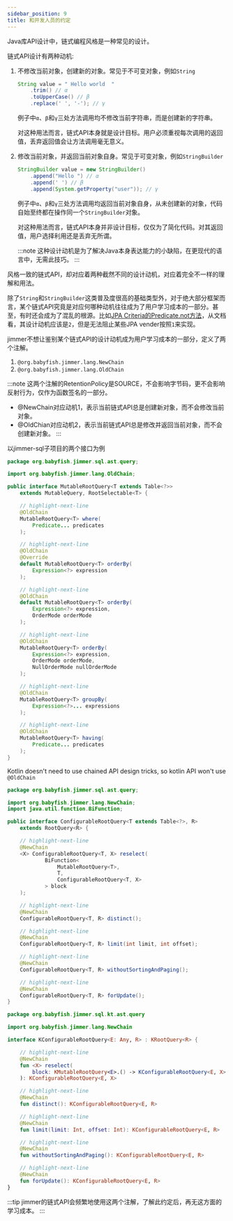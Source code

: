 ```yaml
---
sidebar_position: 9
title: 和开发人员的约定
---
```



Java库API设计中，链式编程风格是一种常见的设计。

链式API设计有两种动机:

1. 不修改当前对象，创建新的对象。常见于不可变对象，例如`String`

    ```java
    String value = " Hello world  "
        .trim() // α
        .toUpperCase() // β
        .replace(' ', '-'); // γ
    ```

    例子中`α`、`β`和`γ`三处方法调用均不修改当前字符串，而是创建新的字符串。

    对这种用法而言，链式API本身就是设计目标。用户必须重视每次调用的返回值，丢弃返回值会让方法调用毫无意义。

2. 修改当前对象，并返回当前对象自身。常见于可变对象，例如`StringBuilder`

    ```java
    StringBuilder value = new StringBuilder()
        .append("Hello ") // α
        .append(' ') // β
        .append(System.getProperty("user")); // γ
    ```

    例子中`α`、`β`和`γ`三处方法调用均返回当前对象自身，从未创建新的对象，代码自始至终都在操作同一个`StringBuilder`对象。

    对这种用法而言，链式API本身并非设计目标，仅仅为了简化代码。对其返回值，用户选择利用还是丢弃无所谓。

    :::note
    这种设计动机是为了解决Java本身表达能力的小缺陷，在更现代的语言中，无需此技巧。
    :::

风格一致的链式API，却对应着两种截然不同的设计动机，对应着完全不一样的理解和用法。

除了`String`和`StringBuilder`这类普及度很高的基础类型外，对于绝大部分框架而言，某个链式API究竟是对应何哪种动机往往成为了用户学习成本的一部分。甚至，有时还会成为了混乱的根源。比如[JPA Criteria的Predicate.not方法](https://docs.oracle.com/javaee/7/api/javax/persistence/criteria/Predicate.html#not--)，从文档看，其设计动机应该是`2`，但是无法阻止某些JPA vender按照`1`来实现。

jimmer不想让鉴别某个链式API的设计动机成为用户学习成本的一部分，定义了两个注解。

1. `@org.babyfish.jimmer.lang.NewChain`
2. `@org.babyfish.jimmer.lang.OldChain`

:::note
这两个注解的RetentionPolicy是SOURCE，不会影响字节码，更不会影响反射行为，仅作为函数签名的一部分。

- @NewChain对应动机1，表示当前链式API总是创建新对象，而不会修改当前对象。
- @OldChian对应动机2，表示当前链式API总是修改并返回当前对象，而不会创建新对象。
:::

以jimmer-sql子项目的两个接口为例

<Tabs groupId="language">
<TabItem value="java" label="Java">

```java title="MutableQuery.java"
package org.babyfish.jimmer.sql.ast.query;

import org.babyfish.jimmer.lang.OldChain;

public interface MutableRootQuery<T extends Table<?>> 
    extends MutableQuery, RootSelectable<T> {

    // highlight-next-line
    @OldChain
    MutableRootQuery<T> where(
        Predicate... predicates
    );

    // highlight-next-line
    @OldChain
    @Override
    default MutableRootQuery<T> orderBy(
        Expression<?> expression
    );

    // highlight-next-line
    @OldChain
    default MutableRootQuery<T> orderBy(
        Expression<?> expression, 
        OrderMode orderMode
    );

    // highlight-next-line
    @OldChain
    MutableRootQuery<T> orderBy(
        Expression<?> expression, 
        OrderMode orderMode, 
        NullOrderMode nullOrderMode
    );

    // highlight-next-line
    @OldChain
    MutableRootQuery<T> groupBy(
        Expression<?>... expressions
    );

    // highlight-next-line
    @OldChain
    MutableRootQuery<T> having(
        Predicate... predicates
    );
}
```

</TabItem>
<TabItem value="kotlin" label="Kotlin">

Kotlin doesn't need to use chained API design tricks, so kotlin API won't use `@OldChain`

</TabItem>
</Tabs>

<Tabs groupId="language">
<TabItem value="java" label="Java">

```java title="ConfigurableRootQuery.java"
package org.babyfish.jimmer.sql.ast.query;

import org.babyfish.jimmer.lang.NewChain;
import java.util.function.BiFunction;

public interface ConfigurableRootQuery<T extends Table<?>, R> 
    extends RootQuery<R> {

    // highlight-next-line
    @NewChain
    <X> ConfigurableRootQuery<T, X> reselect(
            BiFunction<
                MutableRootQuery<T>, 
                T, 
                ConfigurableRootQuery<T, X>
            > block
    );

    // highlight-next-line
    @NewChain
    ConfigurableRootQuery<T, R> distinct();

    // highlight-next-line
    @NewChain
    ConfigurableRootQuery<T, R> limit(int limit, int offset);

    // highlight-next-line
    @NewChain
    ConfigurableRootQuery<T, R> withoutSortingAndPaging();

    // highlight-next-line
    @NewChain
    ConfigurableRootQuery<T, R> forUpdate();
}
```

</TabItem>
<TabItem value="kotlin" label="Kotlin">

```kotlin
package org.babyfish.jimmer.sql.kt.ast.query

import org.babyfish.jimmer.lang.NewChain

interface KConfigurableRootQuery<E: Any, R> : KRootQuery<R> {

    // highlight-next-line
    @NewChain
    fun <X> reselect(
        block: KMutableRootQuery<E>.() -> KConfigurableRootQuery<E, X>
    ): KConfigurableRootQuery<E, X>

    // highlight-next-line
    @NewChain
    fun distinct(): KConfigurableRootQuery<E, R>

    // highlight-next-line
    @NewChain
    fun limit(limit: Int, offset: Int): KConfigurableRootQuery<E, R>

    // highlight-next-line
    @NewChain
    fun withoutSortingAndPaging(): KConfigurableRootQuery<E, R>

    // highlight-next-line
    @NewChain
    fun forUpdate(): KConfigurableRootQuery<E, R>
}
```

</TabItem>
</Tabs>

:::tip
jimmer的链式API会频繁地使用这两个注解，了解此约定后，再无这方面的学习成本。
:::
